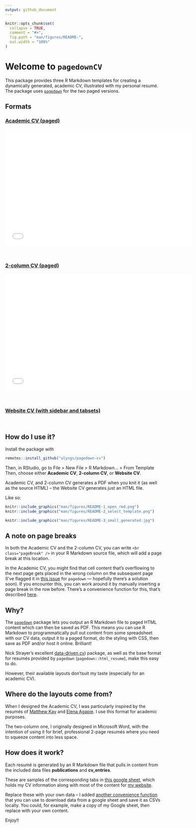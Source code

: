 ```yaml
---
output: github_document
---
```


<!-- README.md is generated from README.Rmd. Please edit that file -->

```r
knitr::opts_chunk$set(
  collapse = TRUE,
  comment = "#>",
  fig.path = "man/figures/README-",
  out.width = "100%"
)
```

# Welcome to `pagedownCV`

<!-- badges: start -->
<!-- badges: end -->

This package provides three R Markdown templates for creating a dynamically generated, academic CV, illustrated with my personal resumé.
The package uses [`pagedown`](https://github.com/rstudio/pagedown) for the two paged versions.

## Formats
### [Academic CV (paged)](man/figures/README-one-column-academic.pdf)
<embed src="reference/figures/README-one-column-academic.pdf" width="600" height="375" type="application/pdf">
<br>

### [2-column CV (paged)](man/figures/README-two-column.pdf)
<embed src="reference/figures/README-two-column.pdf" width="600" height="375" type="application/pdf">
<br>

### [Website CV (with sidebar and tabsets)](reference/figures/README-website-cv.html)
<br>

## How do I use it?
Install the package with

```r
remotes::install_github("ulyngs/pagedown-cv")
```

Then, in RStudio, go to File > New File > R Markdown... > From Template \
Then, choose either **Academic CV**, **2-column CV**, or **Website CV**.

Academic CV, and 2-column CV generates a PDF when you knit it (as well as the source HTML) -- the Website CV generates just an HTML file.

Like so:

```r
knitr::include_graphics("man/figures/README-1_open_rmd.png")
knitr::include_graphics("man/figures/README-2_select_template.png")
```

```r
knitr::include_graphics("man/figures/README-3_small_generated.jpg")
```


## A note on page breaks
In both the Academic CV and the 2-column CV, you can write `<br class="pageBreak" />` in your R Markdown source file, which will add a page break at this location.

In the Academic CV, you might find that cell content that's overflowing to the next page gets placed in the wrong column on the subsequent page (I've flagged it in [this issue](https://github.com/rstudio/pagedown/issues/299) for `pagedown` --- hopefully there's a solution soon).
If you encounter this, you can work around it by manually inserting a page break in the row before.
There's a convenience function for this, that's described [here](reference/manual_page_break_after_row.html).



## Why?
The [`pagedown`](https://github.com/rstudio/pagedown) package lets you output an R Markdown file to paged HTML content which can then be saved as PDF.
This means you can use R Markdown to programmatically pull out content from some spreadsheet with our CV data, output it to a paged format, do the styling with CSS, then save as PDF and/or host it online. Brilliant!

Nick Strayer's excellent [data-driven cv](http://nickstrayer.me/datadrivencv/)) package, as well as the base format for resumés provided by `pagedown` (`pagedown::html_resume`), make this easy to do.

However, their available layouts don'tsuit my taste (especially for an academic CV).

## Where do the layouts come from?
When I designed the Academic CV, I was particularly inspired by the resumés of [Matthew Kay](http://www.mjskay.com/) and [Elena Agapie](https://eagapie.com/pubs/cv.pdf). I use this format for academic purposes.

The two-column one, I originally designed in Microsoft Word, with the intention of using it for brief, professional 2-page resumés where you need to squeeze content into less space. 


## How does it work?
Each resumé is generated by an R Markdown file that pulls in content from the included data files **publications** and **cv_entries**.

These are samples of the corresponding tabs in [this google sheet](https://docs.google.com/spreadsheets/d/1ta71CAGkcLqm-W1UdVRA_JJSddWV2TsrRZsCnQlmOis/edit?usp=sharing), which holds my CV information along with most of the content for [my website](https://ulriklyngs.com/).

Replace these with your own data -- I added [another convenience function](reference/save_gsheet_as_csv.html) that you can use to download data from a google sheet and save it as CSVs locally.
You could, for example, make a copy of my Google sheet, then replace with your own content.

Enjoy!!

